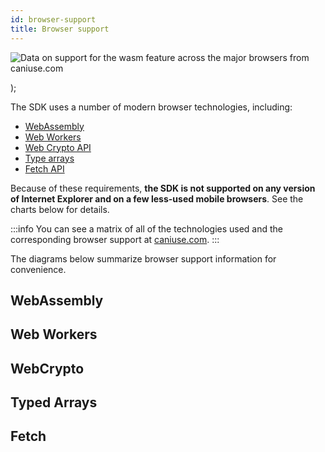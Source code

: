 ```yaml
---
id: browser-support
title: Browser support
---
```


  <p
    className="ciu_embed"
    data-feature={feature}
    data-periods="future_1,current,past_1,past_2"
    data-accessible-colours="false"
  >
    <picture>
      <source
        type="image/webp"
        srcSet={`https://caniuse.bitsofco.de/image/${feature}.webp`}
      />
      <source
        type="image/png"
        srcSet={`https://caniuse.bitsofco.de/image/${feature}.png`}
      />
      <img
        src={`https://caniuse.bitsofco.de/image/${feature}.jpg`}
        alt="Data on support for the wasm feature across the major browsers from caniuse.com"
      />
    </picture>
  </p>
);

The SDK uses a number of modern browser technologies, including:

- [WebAssembly](https://webassembly.org/)
- [Web Workers](https://developer.mozilla.org/en-US/docs/Web/API/Web_Workers_API)
- [Web Crypto API](https://developer.mozilla.org/en-US/docs/Web/API/Web_Crypto_API)
- [Type arrays](https://developer.mozilla.org/en-US/docs/Web/JavaScript/Typed_arrays)
- [Fetch API](https://developer.mozilla.org/en-US/docs/Web/API/Fetch_API)

Because of these requirements, **the SDK is not supported on any version of Internet Explorer and on a few less-used mobile browsers**. See the charts below for details.

:::info
You can see a matrix of all of the technologies used and the corresponding
browser support at [caniuse.com](https://caniuse.com/wasm,webworkers,cryptography,typedarrays,fetch).
:::

The diagrams below summarize browser support information for convenience.

## WebAssembly

<CanIUse feature="wasm" />

## Web Workers

<CanIUse feature="webworkers" />

## WebCrypto

<CanIUse feature="cryptography" />

## Typed Arrays

<CanIUse feature="typedarrays" />

## Fetch

<CanIUse feature="fetch" />
